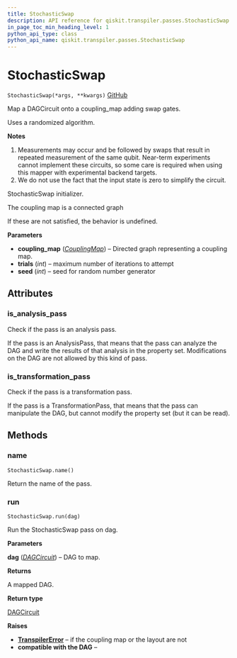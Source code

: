 ```yaml
---
title: StochasticSwap
description: API reference for qiskit.transpiler.passes.StochasticSwap
in_page_toc_min_heading_level: 1
python_api_type: class
python_api_name: qiskit.transpiler.passes.StochasticSwap
---
```


# StochasticSwap

<span id="qiskit.transpiler.passes.StochasticSwap" />

`StochasticSwap(*args, **kwargs)` [GitHub](https://github.com/qiskit/qiskit/tree/stable/0.14/qiskit/transpiler/passes/routing/stochastic_swap.py "view source code")

Map a DAGCircuit onto a coupling\_map adding swap gates.

Uses a randomized algorithm.

**Notes**

1.  Measurements may occur and be followed by swaps that result in repeated measurement of the same qubit. Near-term experiments cannot implement these circuits, so some care is required when using this mapper with experimental backend targets.
2.  We do not use the fact that the input state is zero to simplify the circuit.

StochasticSwap initializer.

The coupling map is a connected graph

If these are not satisfied, the behavior is undefined.

**Parameters**

*   **coupling\_map** ([*CouplingMap*](qiskit.transpiler.CouplingMap "qiskit.transpiler.CouplingMap")) – Directed graph representing a coupling map.
*   **trials** (*int*) – maximum number of iterations to attempt
*   **seed** (*int*) – seed for random number generator

## Attributes

### is\_analysis\_pass

Check if the pass is an analysis pass.

If the pass is an AnalysisPass, that means that the pass can analyze the DAG and write the results of that analysis in the property set. Modifications on the DAG are not allowed by this kind of pass.

### is\_transformation\_pass

Check if the pass is a transformation pass.

If the pass is a TransformationPass, that means that the pass can manipulate the DAG, but cannot modify the property set (but it can be read).

## Methods

### name

<span id="qiskit.transpiler.passes.StochasticSwap.name" />

`StochasticSwap.name()`

Return the name of the pass.

### run

<span id="qiskit.transpiler.passes.StochasticSwap.run" />

`StochasticSwap.run(dag)`

Run the StochasticSwap pass on dag.

**Parameters**

**dag** ([*DAGCircuit*](qiskit.dagcircuit.DAGCircuit "qiskit.dagcircuit.DAGCircuit")) – DAG to map.

**Returns**

A mapped DAG.

**Return type**

[DAGCircuit](qiskit.dagcircuit.DAGCircuit "qiskit.dagcircuit.DAGCircuit")

**Raises**

*   [**TranspilerError**](qiskit.transpiler.TranspilerError "qiskit.transpiler.TranspilerError") – if the coupling map or the layout are not
*   **compatible with the DAG** –

